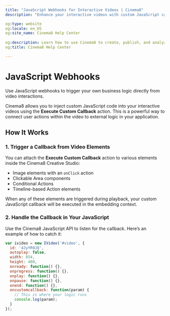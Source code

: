 ```yaml
---
title: "JavaScript Webhooks for Interactive Videos | Cinema8"
description: "Enhance your interactive videos with custom JavaScript callbacks using Cinema8’s Execute Custom Callback feature."

og:type: website
og:locale: en_US
og:site_name: Cinema8 Help Center
 
og:description: Learn how to use Cinema8 to create, publish, and analyze interactive videos.
og:title: Cinema8 Help Center

---
```



# JavaScript Webhooks

<Callout type="info">
Use JavaScript webhooks to trigger your own business logic directly from video interactions.
</Callout>

Cinema8 allows you to inject custom JavaScript code into your interactive videos using the **Execute Custom Callback** action. This is a powerful way to connect user actions within the video to external logic in your application.

## How It Works

### 1. Trigger a Callback from Video Elements

You can attach the **Execute Custom Callback** action to various elements inside the Cinema8 Creative Studio:

- Image elements with an `onClick` action
- Clickable Area components
- Conditional Actions
- Timeline-based Action elements

When any of these elements are triggered during playback, your custom JavaScript callback will be executed in the embedding context.

### 2. Handle the Callback in Your JavaScript

Use the Cinema8 JavaScript API to listen for the callback. Here’s an example of how to catch it:

```js filename="example.js"
var ivideo = new IVideo('#video', {
  id: '4JyYR9JQ',
  autoplay: false,
  width: 854,
  height: 480,
  onready: function() {},
  onprogress: function() {},
  onplay: function() {},
  onpause: function() {},
  onend: function() {},
  oncustomcallback: function(param) {
    // This is where your logic runs
    console.log(param);
  }
});
